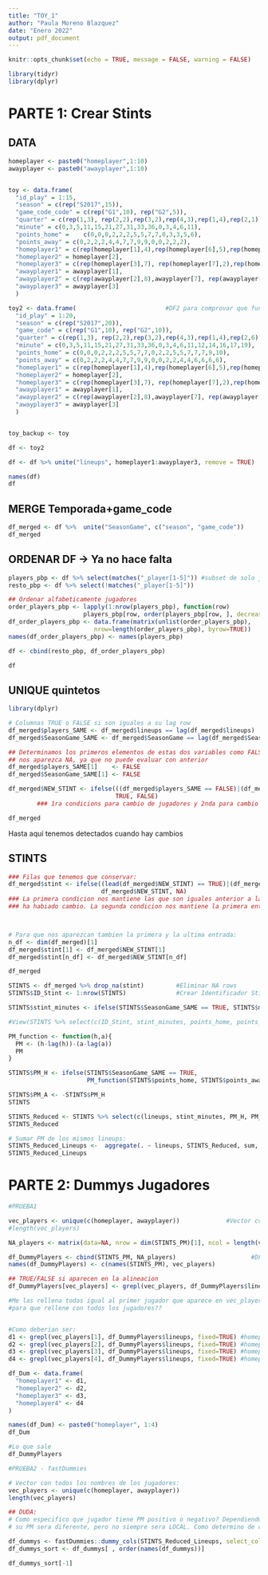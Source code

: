 ```yaml
---
title: "TOY_1"
author: "Paula Moreno Blazquez"
date: "Enero 2022"
output: pdf_document
---
```


```r
knitr::opts_chunk$set(echo = TRUE, message = FALSE, warning = FALSE)
```

```r
library(tidyr)
library(dplyr)
```



# PARTE 1: Crear Stints

## DATA

```r
homeplayer <- paste0("homeplayer",1:10)
awayplayer <- paste0("awayplayer",1:10)


toy <- data.frame(
  "id_play" = 1:15,
  "season" = c(rep("S2017",15)),
  "game_code_code" = c(rep("G1",10), rep("G2",5)),
  "quarter" = c(rep(1,3), rep(2,2),rep(3,2),rep(4,3),rep(1,4),rep(2,1)),
  "minute" = c(0,3,5,11,15,21,27,31,33,36,0,3,4,6,11),
  "points_home" =    c(0,0,0,2,2,2,5,5,7,7,0,3,3,5,6),
  "points_away" = c(0,2,2,2,4,4,7,7,9,9,0,0,2,2,2),
  "homeplayer1" = c(rep(homeplayer[1],4),rep(homeplayer[6],5),rep(homeplayer[1],6)),
  "homeplayer2" = homeplayer[2],
  "homeplayer3" = c(rep(homeplayer[3],7), rep(homeplayer[7],2),rep(homeplayer[3],6)),
  "awayplayer1" = awayplayer[1],
  "awayplayer2" = c(rep(awayplayer[2],8),awayplayer[7], rep(awayplayer[2],6)),
  "awayplayer3" = awayplayer[3]
  )

toy2 <- data.frame(                         #DF2 para comprovar que funciona
  "id_play" = 1:20,
  "season" = c(rep("S2017",20)),
  "game_code" = c(rep("G1",10), rep("G2",10)),
  "quarter" = c(rep(1,3), rep(2,2),rep(3,2),rep(4,3),rep(1,4),rep(2,6)),
  "minute" = c(0,3,5,11,15,21,27,31,33,36,0,3,4,6,11,12,14,16,17,19),
  "points_home" = c(0,0,0,2,2,2,5,5,7,7,0,2,2,5,5,7,7,7,9,10),
  "points_away" = c(0,2,2,2,4,4,7,7,9,9,0,0,2,2,4,4,6,6,6,6),
  "homeplayer1" = c(rep(homeplayer[1],4),rep(homeplayer[6],5),rep(homeplayer[1],8), rep(homeplayer[1],3)),
  "homeplayer2" = homeplayer[2],
  "homeplayer3" = c(rep(homeplayer[3],7), rep(homeplayer[7],2),rep(homeplayer[3],9), rep(homeplayer[9],2)),
  "awayplayer1" = awayplayer[1],
  "awayplayer2" = c(rep(awayplayer[2],8),awayplayer[7], rep(awayplayer[2],9), rep(awayplayer[5],2)),
  "awayplayer3" = awayplayer[3]
  )


toy_backup <- toy

df <- toy2

df <- df %>% unite("lineups", homeplayer1:awayplayer3, remove = TRUE)

names(df)
df

```

## MERGE Temporada+game_code

```r
df_merged <- df %>%  unite("SeasonGame", c("season", "game_code"))
df_merged
```


## ORDENAR DF -> Ya no hace falta

```r
players_pbp <- df %>% select(matches("_player[1-5]")) #subset de solo jugadores pbp
resto_pbp <- df %>% select(!matches("_player[1-5]"))

## Ordenar alfabeticamente jugadores
order_players_pbp <- lapply(1:nrow(players_pbp), function(row) 
                     players_pbp[row, order(players_pbp[row, ], decreasing = TRUE)])
df_order_players_pbp <- data.frame(matrix(unlist(order_players_pbp), 
                        nrow=length(order_players_pbp), byrow=TRUE))
names(df_order_players_pbp) <- names(players_pbp)

df <- cbind(resto_pbp, df_order_players_pbp)

df
```



## UNIQUE quintetos

```r
library(dplyr)

# Columnas TRUE o FALSE si son iguales a su lag row
df_merged$players_SAME <- df_merged$lineups == lag(df_merged$lineups)
df_merged$SeasonGame_SAME <- df_merged$SeasonGame == lag(df_merged$SeasonGame)

## Determinamos los primeros elementos de estas dos variables como FALSE para que no  
## nos aparezca NA, ya que no puede evaluar con anterior
df_merged$players_SAME[1]    <- FALSE
df_merged$SeasonGame_SAME[1] <- FALSE

df_merged$NEW_STINT <- ifelse(((df_merged$players_SAME == FALSE)|(df_merged$SeasonGame_SAME == FALSE )), 
                              TRUE, FALSE)
        ### 1ra condicions para cambio de jugadores y 2nda para cambio de partido.

df_merged
```

Hasta aquí tenemos detectados cuando hay cambios

## STINTS

```r
### Filas que tenemos que conservar:
df_merged$stint <- ifelse((lead(df_merged$NEW_STINT) == TRUE)|(df_merged$SeasonGame_SAME == FALSE ), 
                          df_merged$NEW_STINT, NA)     
### La primera condicion nos mantiene las que son iguales anterior a la fila en la que estamos
### ha habiado cambio. La segunda condicion nos mantiene la primera entrada de cada partido.



# Para que nos aparezcan tambien la primera y la ultima entrada:
n_df <- dim(df_merged)[1]
df_merged$stint[1] <- df_merged$NEW_STINT[1]
df_merged$stint[n_df] <- df_merged$NEW_STINT[n_df]

df_merged

STINTS <- df_merged %>% drop_na(stint)         #Eliminar NA rows
STINTS$ID_Stint <- 1:nrow(STINTS)              #Crear Identificador Stints

STINTS$stint_minutes <- ifelse(STINTS$SeasonGame_SAME == TRUE, STINTS$minute - lag(STINTS$minute), 0)

#View(STINTS %>% select(c(ID_Stint, stint_minutes, points_home, points_away)))

PM_function <- function(h,a){
  PM <- (h-lag(h))-(a-lag(a))
  PM
}

STINTS$PM_H <- ifelse(STINTS$SeasonGame_SAME == TRUE, 
                      PM_function(STINTS$points_home, STINTS$points_away), 0)

STINTS$PM_A <- -STINTS$PM_H
STINTS

STINTS_Reduced <- STINTS %>% select(c(lineups, stint_minutes, PM_H, PM_A))
STINTS_Reduced

# Sumar PM de los mismos lineups:
STINTS_Reduced_Lineups <-  aggregate(. ~ lineups, STINTS_Reduced, sum, na.rm = TRUE)
STINTS_Reduced_Lineups
```



# PARTE 2:  Dummys Jugadores

```r
#PRUEBA1

vec_players <- unique(c(homeplayer, awayplayer))             #Vector con los nombres de los jugadores
#length(vec_players)

NA_players <- matrix(data=NA, nrow = dim(STINTS_PM)[1], ncol = length(vec_players)) #Solo jugadores

df_DummyPlayers <- cbind(STINTS_PM, NA_players)                     #DF con jugadores como columnas
names(df_DummyPlayers) <- c(names(STINTS_PM), vec_players)

## TRUE/FALSE si aparecen en la alineacion
df_DummyPlayers[vec_players] <- grepl(vec_players, df_DummyPlayers$lineups, fixed=TRUE) 

#Me las rellena todas igual al primer jugador que aparece en vec_players (homeplayer1). Como hacer 
#para que rellene con todos los jugadores??


#Como deberian ser:
d1 <- grepl(vec_players[1], df_DummyPlayers$lineups, fixed=TRUE) #homeplayer1
d2 <- grepl(vec_players[2], df_DummyPlayers$lineups, fixed=TRUE) #homeplayer2
d3 <- grepl(vec_players[3], df_DummyPlayers$lineups, fixed=TRUE) #homeplayer3
d4 <- grepl(vec_players[4], df_DummyPlayers$lineups, fixed=TRUE) #homeplayer4

df_Dum <- data.frame(
  "homeplayer1" <- d1,
  "homeplayer2" <- d2,
  "homeplayer3" <- d3,
  "homeplayer4" <- d4
)

names(df_Dum) <- paste0("homeplayer", 1:4)
df_Dum

#Lo que sale
df_DummyPlayers
```

```r
#PRUEBA2 - fastDummies

# Vector con todos los nombres de los jugadores:
vec_players <- unique(c(homeplayer, awayplayer)) 
length(vec_players)

## DUDA:
# Como especifico que jugador tiene PM positivo o negativo? Dependiendo de si local o visitante, 
# su PM sera diferente, pero no siempre sera LOCAL. Como determino de cual es cual?

df_dummys <- fastDummies::dummy_cols(STINTS_Reduced_Lineups, select_columns = "lineups", split = "_")
df_dummys_sort <- df_dummys[ , order(names(df_dummys))]

df_dummys_sort[-1]
```



